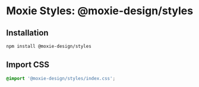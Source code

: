 
<Meta title="Welcome" />

# Moxie Styles: @moxie-design/styles

## Installation
```bash
npm install @moxie-design/styles
```

## Import CSS
```css
@import '@moxie-design/styles/index.css';
```